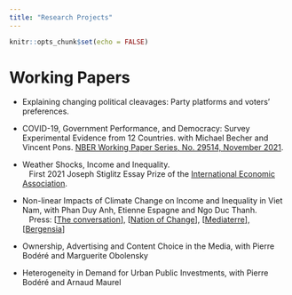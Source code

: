 ```yaml
---
title: "Research Projects"
---
```


```r
knitr::opts_chunk$set(echo = FALSE)
```

# Working Papers
-	Explaining changing political cleavages: Party platforms and  voters’ preferences.

- COVID-19, Government Performance, and Democracy: Survey Experimental Evidence from 12 Countries. with Michael Becher and Vincent Pons. [NBER Working Paper Series, No. 29514, November 2021](
https://github.com/n-longuetmarx/nicolaslonguetmarx.github.io/blob/main/docs/Becher_LonguetMarx_Pons_NBER.pdf).


- Weather Shocks, Income and Inequality.  <br />
&nbsp;&nbsp;&nbsp;First 2021 Joseph Stiglitz Essay Prize of the [International Economic Association](https://www.iea-world.org). 

- Non-linear Impacts of Climate Change on Income and Inequality in Viet Nam, with Phan Duy Anh, Etienne Espagne and Ngo Duc Thanh. <br />
&nbsp;&nbsp;&nbsp;Press: [[The conversation](https://theconversation.com/inegalites-face-au-changement-climatique-la-balle-est-dans-le-camp-des-plus-riches-116616)], [[Nation of Change](https://www.nationofchange.org/2019/06/24/inequality-and-climate-change-the-rich-must-step-up/)], [[Mediaterre](http://www.mediaterre.org/genre/exportactu,20190524120218,1.html)], [[Bergensia](https://bergensia.com/inequality-and-the-climate-crisis-the-rich-must-step-up/)]

- Ownership, Advertising and Content Choice in the Media, with Pierre Bodéré and Marguerite Obolensky

- Heterogeneity in Demand for Urban Public Investments, with Pierre Bodéré and Arnaud Maurel



